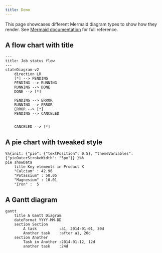 ```yaml
---
title: Demo
---
```


This page showcases different Mermaid diagram types to show how they render. See [Mermaid documentation](https://mermaid.js.org) for full reference.

## A flow chart with title

```mermaid
---
title: Job status flow
---
stateDiagram-v2
    direction LR
    [*] --> PENDING
    PENDING --> RUNNING
    RUNNING --> DONE
    DONE --> [*]

    PENDING --> ERROR
    RUNNING --> ERROR
    ERROR --> [*]
    PENDING --> CANCELED


    CANCELED --> [*]
```

## A pie chart with tweaked style

```mermaid
%%{init: {"pie": {"textPosition": 0.5}, "themeVariables": {"pieOuterStrokeWidth": "5px"}} }%%
pie showData
    title Key elements in Product X
    "Calcium" : 42.96
    "Potassium" : 50.05
    "Magnesium" : 10.01
    "Iron" :  5
```

## A Gantt diagram

```mermaid
gantt
    title A Gantt Diagram
    dateFormat YYYY-MM-DD
    section Section
        A task          :a1, 2014-01-01, 30d
        Another task    :after a1, 20d
    section Another
        Task in Another :2014-01-12, 12d
        another task    :24d
```
